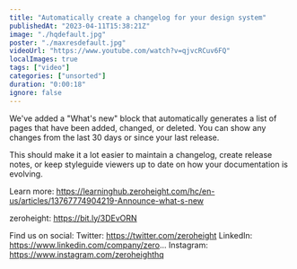 ```yaml
---
title: "Automatically create a changelog for your design system"
publishedAt: "2023-04-11T15:38:21Z"
image: "./hqdefault.jpg"
poster: "./maxresdefault.jpg"
videoUrl: "https://www.youtube.com/watch?v=qjvcRCuv6FQ"
localImages: true
tags: ["video"]
categories: ["unsorted"]
duration: "0:00:18"
ignore: false
---
```

We've added a "What's new" block that automatically generates a list of pages that have been added, changed, or deleted. You can show any changes from the last 30 days or since your last release. 

This should make it a lot easier to maintain a changelog, create release notes, or keep styleguide viewers up to date on how your documentation is evolving. 

Learn more: https://learninghub.zeroheight.com/hc/en-us/articles/13767774904219-Announce-what-s-new

zeroheight: https://bit.ly/3DEvORN

Find us on social:
Twitter: https://twitter.com/zeroheight
LinkedIn: https://www.linkedin.com/company/zero...
Instagram: https://www.instagram.com/zeroheighthq
